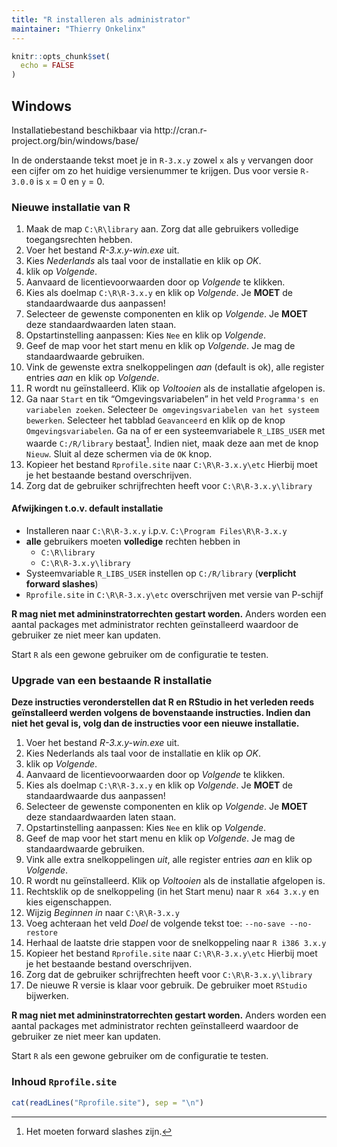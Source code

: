 ```yaml
---
title: "R installeren als administrator"
maintainer: "Thierry Onkelinx"
---
```


```r
knitr::opts_chunk$set(
  echo = FALSE
)
```

## Windows

Installatiebestand beschikbaar via http://cran.r-project.org/bin/windows/base/

In de onderstaande tekst moet je in `R-3.x.y` zowel `x` als `y` vervangen door een cijfer om zo het huidige versienummer te krijgen. Dus voor versie `R-3.0.0` is `x` = 0 en `y` = 0.

### Nieuwe installatie van R

1. Maak de map `C:\R\library` aan. Zorg dat alle gebruikers volledige toegangsrechten hebben.
1. Voer het bestand _R-3.x.y-win.exe_ uit.
1. Kies _Nederlands_ als taal voor de installatie en klik op _OK_.
1. klik op _Volgende_.
1. Aanvaard de licentievoorwaarden door op _Volgende_ te klikken.
1. Kies als doelmap `C:\R\R-3.x.y` en klik op _Volgende_. Je **MOET** de standaardwaarde dus aanpassen!
1. Selecteer de gewenste componenten en klik op _Volgende_. Je **MOET** deze standaardwaarden laten staan.
1. Opstartinstelling aanpassen: Kies `Nee` en klik op _Volgende_.
1. Geef de map voor het start menu en klik op _Volgende_. Je mag de standaardwaarde gebruiken.
1. Vink de gewenste extra snelkoppelingen _aan_ (default is ok), alle register entries _aan_ en klik op _Volgende_.
1. R wordt nu geïnstalleerd. Klik op _Voltooien_ als de installatie afgelopen is.
1. Ga naar `Start` en tik "Omgevingsvariabelen" in het veld `Programma's en variabelen zoeken`. Selecteer `De omgevingsvariabelen van het systeem bewerken`. Selecteer het tabblad `Geavanceerd` en klik op de knop `Omgevingsvariabelen`. Ga na of er een systeemvariabele `R_LIBS_USER` met waarde `C:/R/library` bestaat^[Het moeten forward slashes zijn.]. Indien niet, maak deze aan met de knop `Nieuw`. Sluit al deze schermen via de `OK` knop.
1. Kopieer het bestand `Rprofile.site` naar `C:\R\R-3.x.y\etc` Hierbij moet je het bestaande bestand overschrijven.
1. Zorg dat de gebruiker schrijfrechten heeft voor `C:\R\R-3.x.y\library`

#### Afwijkingen t.o.v. default installatie

- Installeren naar `C:\R\R-3.x.y` i.p.v. `C:\Program Files\R\R-3.x.y`
- **alle** gebruikers moeten **volledige** rechten hebben in 
    - `C:\R\library`
    - `C:\R\R-3.x.y\library`
- Systeemvariable `R_LIBS_USER` instellen op `C:/R/library` (**verplicht forward slashes**)
- `Rprofile.site` in `C:\R\R-3.x.y\etc` overschrijven met versie van P-schijf

**R mag niet met admininstratorrechten gestart worden.** Anders worden een aantal packages met administrator rechten geïnstalleerd waardoor de gebruiker ze niet meer kan updaten.

Start `R` als een gewone gebruiker om de configuratie te testen.

### Upgrade van een bestaande R installatie

**Deze instructies veronderstellen dat R en RStudio in het verleden reeds geïnstalleerd werden volgens de bovenstaande instructies. Indien dan niet het geval is, volg dan de instructies voor een nieuwe installatie.**

1. Voer het bestand _R-3.x.y-win.exe_ uit.
1. Kies Nederlands als taal voor de installatie en klik op _OK_.
1. klik op _Volgende_.
1. Aanvaard de licentievoorwaarden door op _Volgende_ te klikken.
1. Kies als doelmap `C:\R\R-3.x.y` en klik op _Volgende_. Je **MOET** de standaardwaarde dus aanpassen!
1. Selecteer de gewenste componenten en klik op _Volgende_. Je **MOET** deze standaardwaarden laten staan.
1. Opstartinstelling aanpassen: Kies `Nee` en klik op _Volgende_.
1. Geef de map voor het start menu en klik op _Volgende_. Je mag de standaardwaarde gebruiken.
1. Vink alle extra snelkoppelingen _uit_, alle register entries _aan_ en klik op _Volgende_.
1. R wordt nu geïnstalleerd. Klik op _Voltooien_ als de installatie afgelopen is.
1. Rechtsklik op de snelkoppeling (in het Start menu) naar `R x64 3.x.y` en kies eigenschappen.
1. Wijzig _Beginnen in_ naar `C:\R\R-3.x.y`
1. Voeg achteraan het veld _Doel_ de volgende tekst toe: `--no-save --no-restore`
1. Herhaal de laatste drie stappen voor de snelkoppeling naar `R i386 3.x.y`
1. Kopieer het bestand `Rprofile.site` naar `C:\R\R-3.x.y\etc` Hierbij moet je het bestaande bestand overschrijven.
1. Zorg dat de gebruiker schrijfrechten heeft voor `C:\R\R-3.x.y\library`
1. De nieuwe R versie is klaar voor gebruik. De gebruiker moet `RStudio` bijwerken.

**R mag niet met admininstratorrechten gestart worden.** Anders worden een aantal packages met administrator rechten geïnstalleerd waardoor de gebruiker ze niet meer kan updaten.

Start `R` als een gewone gebruiker om de configuratie te testen.

### Inhoud `Rprofile.site`

```r
cat(readLines("Rprofile.site"), sep = "\n")
```
